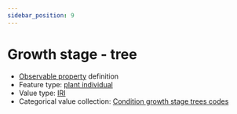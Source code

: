 ```yaml
---
sidebar_position: 9
---
```



# Growth stage - tree

- [Observable property](/viewers/dawe-vocabs?uri=https://linked.data.gov.au/def/nrm/32bcd319-26e5-4b4d-8ea0-9fbaf7cb2064) definition
- Feature type: [plant individual](http://linked.data.gov.au/def/tern-cv/60d7edf8-98c6-43e9-841c-e176c334d270)
- Value type: [IRI](https://w3id.org/tern/ontologies/tern/IRI)
- Categorical value collection: [Condition growth stage trees codes](/viewers/dawe-vocabs?uri=https://linked.data.gov.au/def/nrm/8af52d41-016c-4d53-85ca-2357c3a1468d)

<Example
  protocolModule="condition"
  observableProperty="https://linked.data.gov.au/def/nrm/32bcd319-26e5-4b4d-8ea0-9fbaf7cb2064"
/>
